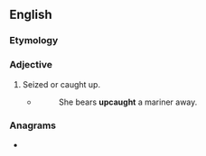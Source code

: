 ==English==

===Etymology===
{{prefix|en|up|caught}}
{{root|en|ine-pro|*keh₂p-}}

===Adjective===
{{en-adj|-}}

# {{lb|en|archaic}} Seized or caught up.
#* {{RQ:Cowper Odyssey}}
#*: She bears '''upcaught''' a mariner away.

===Anagrams===
* {{anagrams|en|a=acghptuu|caught up}}